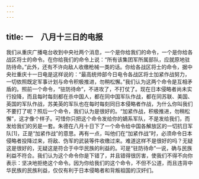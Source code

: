 ```yaml
---
---
---
```

title: 一　八月十三日的电报
---




我们从重庆广播电台收到中央社两个消息，一个是你给我们的命令，一个是你给各战区将士的命令。在你给我们的命令上说：“所有该集团军所属部队，应就原地驻防待命。”此外，还有不许向敌人收缴枪械一类的话。你给各战区将士的命令，据中央社重庆十一日电是这样说的：“最高统帅部今日电令各战区将士加紧作战努力，一切依照既定军事计划与命令积极推进，勿稍松懈。”我们认为这两个命令是互相矛盾的。照前一个命令，“驻防待命”，不进攻了，不打仗了。现在日本侵略者尚未实行投降，而且每时每刻都在杀中国人，都在同中国军队作战，都在同苏联、美国、英国的军队作战，苏美英的军队也在每时每刻同日本侵略者作战，为什么你叫我们不要打了呢？照后一个命令，我们认为是很好的。“加紧作战，积极推进，勿稍松懈”，这才像个样子。可惜你只把这个命令发给你的嫡系军队，不是发给我们，而发给我们的另是一套。朱德在八月十日下了一个命令给中国各解放区的一切抗日军队[1]，正是“加紧作战”的意思。再有一点，叫他们在“加紧作战”时，必须命令日本侵略者投降过来，将敌、伪军的武装等件收缴过来。难道这样不是很好的吗？无疑这是很好的，无疑这是符合于中华民族的利益的。可是“驻防待命”一说，确与民族利益不符合。我们认为这个命令你是下错了，并且错得很厉害，使我们不得不向你表示：坚决地拒绝这个命令。因为你给我们的这个命令，不但不公道，而且违背中华民族的民族利益，仅仅有利于日本侵略者和背叛祖国的汉奸们。